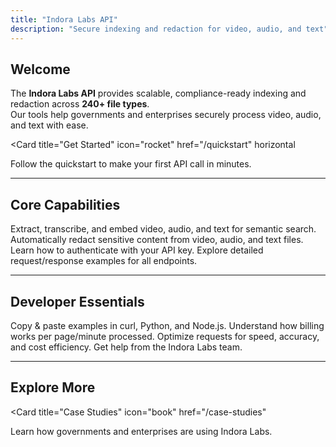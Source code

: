 ```yaml
---
title: "Indora Labs API"
description: "Secure indexing and redaction for video, audio, and text"
---
```


## Welcome

The **Indora Labs API** provides scalable, compliance-ready indexing and redaction across **240+ file types**.  
Our tools help governments and enterprises securely process video, audio, and text with ease.

<Card
  title="Get Started"
  icon="rocket"
  href="/quickstart"
  horizontal
>
  Follow the quickstart to make your first API call in minutes.
</Card>

---

## Core Capabilities

<Columns cols={2}>
  <Card
    title="Indexing"
    icon="magnifying-glass"
    href="/api/indexing"
  >
    Extract, transcribe, and embed video, audio, and text for semantic search.
  </Card>
  <Card
    title="Redaction"
    icon="scissors"
    href="/api/redaction"
  >
    Automatically redact sensitive content from video, audio, and text files.
  </Card>
  <Card
    title="Authentication"
    icon="key"
    href="/essentials/authentication"
  >
    Learn how to authenticate with your API key.
  </Card>
  <Card
    title="API Reference"
    icon="terminal"
    href="/api-reference/introduction"
  >
    Explore detailed request/response examples for all endpoints.
  </Card>
</Columns>

---

## Developer Essentials

<Columns cols={2}>
  <Card
    title="Code Samples"
    icon="code"
    href="/essentials/code"
  >
    Copy & paste examples in curl, Python, and Node.js.
  </Card>
  <Card
    title="Usage & Pricing"
    icon="coins"
    href="/essentials/pricing"
  >
    Understand how billing works per page/minute processed.
  </Card>
  <Card
    title="Best Practices"
    icon="lightbulb"
    href="/essentials/best-practices"
  >
    Optimize requests for speed, accuracy, and cost efficiency.
  </Card>
  <Card
    title="Support"
    icon="life-ring"
    href="/support"
  >
    Get help from the Indora Labs team.
  </Card>
</Columns>

---

## Explore More

<Card
  title="Case Studies"
  icon="book"
  href="/case-studies"
>
  Learn how governments and enterprises are using Indora Labs.
</Card>
